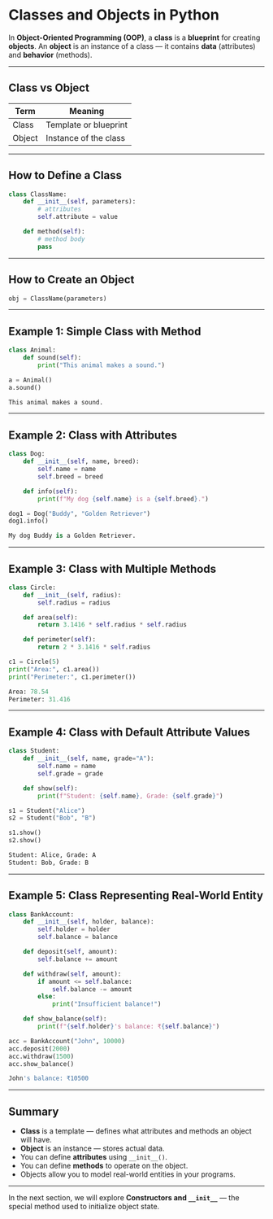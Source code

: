 # Classes and Objects in Python

In **Object-Oriented Programming (OOP)**, a **class** is a **blueprint** for creating **objects**.
An **object** is an instance of a class — it contains **data** (attributes) and **behavior** (methods).

---

## Class vs Object

| Term   | Meaning               |
| ------ | --------------------- |
| Class  | Template or blueprint |
| Object | Instance of the class |

---

## How to Define a Class

```python filename="class_syntax.py" {2, 3, 4, 5, 6}
class ClassName:
    def __init__(self, parameters):
        # attributes
        self.attribute = value

    def method(self):
        # method body
        pass
```

---

## How to Create an Object

```python filename="create_object.py" {2, 3, 4}
obj = ClassName(parameters)
```

---

## Example 1: Simple Class with Method

```python filename="example1_simple_class.py" {2, 3, 4, 5, 6, 7}
class Animal:
    def sound(self):
        print("This animal makes a sound.")

a = Animal()
a.sound()
```

```python filename="output.txt"
This animal makes a sound.
```

---

## Example 2: Class with Attributes

```python filename="example2_attributes.py" {2, 3, 4, 5, 6, 7, 8, 9}
class Dog:
    def __init__(self, name, breed):
        self.name = name
        self.breed = breed

    def info(self):
        print(f"My dog {self.name} is a {self.breed}.")

dog1 = Dog("Buddy", "Golden Retriever")
dog1.info()
```

```python filename="output.txt"
My dog Buddy is a Golden Retriever.
```

---

## Example 3: Class with Multiple Methods

```python filename="example3_multiple_methods.py" {2, 3, 4, 5, 6, 7, 8, 9, 10, 11, 12}
class Circle:
    def __init__(self, radius):
        self.radius = radius

    def area(self):
        return 3.1416 * self.radius * self.radius

    def perimeter(self):
        return 2 * 3.1416 * self.radius

c1 = Circle(5)
print("Area:", c1.area())
print("Perimeter:", c1.perimeter())
```

```python filename="output.txt"
Area: 78.54
Perimeter: 31.416
```

---

## Example 4: Class with Default Attribute Values

```python filename="example4_default_values.py" {2, 3, 4, 5, 6, 7, 8, 9}
class Student:
    def __init__(self, name, grade="A"):
        self.name = name
        self.grade = grade

    def show(self):
        print(f"Student: {self.name}, Grade: {self.grade}")

s1 = Student("Alice")
s2 = Student("Bob", "B")

s1.show()
s2.show()
```

```python filename="output.txt"
Student: Alice, Grade: A
Student: Bob, Grade: B
```

---

## Example 5: Class Representing Real-World Entity

```python filename="example5_realworld.py" {2, 3, 4, 5, 6, 7, 8, 9, 10}
class BankAccount:
    def __init__(self, holder, balance):
        self.holder = holder
        self.balance = balance

    def deposit(self, amount):
        self.balance += amount

    def withdraw(self, amount):
        if amount <= self.balance:
            self.balance -= amount
        else:
            print("Insufficient balance!")

    def show_balance(self):
        print(f"{self.holder}'s balance: ₹{self.balance}")

acc = BankAccount("John", 10000)
acc.deposit(2000)
acc.withdraw(1500)
acc.show_balance()
```

```python filename="output.txt"
John's balance: ₹10500
```

---

## Summary

- **Class** is a template — defines what attributes and methods an object will have.
- **Object** is an instance — stores actual data.
- You can define **attributes** using `__init__()`.
- You can define **methods** to operate on the object.
- Objects allow you to model real-world entities in your programs.

---

In the next section, we will explore **Constructors and `__init__`** — the special method used to initialize object state.
